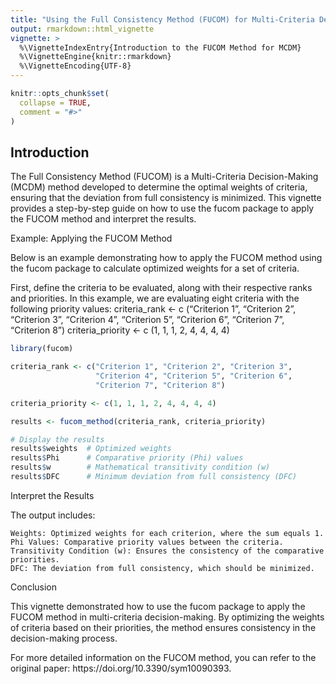 ---
title: "Using the Full Consistency Method (FUCOM) for Multi-Criteria Decision-Making"
output: rmarkdown::html_vignette
vignette: >
  %\VignetteIndexEntry{Introduction to the FUCOM Method for MCDM}
  %\VignetteEngine{knitr::rmarkdown}
  %\VignetteEncoding{UTF-8}
---

```{r, include = FALSE}
knitr::opts_chunk$set(
  collapse = TRUE,
  comment = "#>"
)

```

## Introduction

The Full Consistency Method (FUCOM) is a Multi-Criteria Decision-Making (MCDM) method developed to determine the optimal weights of criteria, ensuring that the deviation from full consistency is minimized. This vignette provides a step-by-step guide on how to use the fucom package to apply the FUCOM method and interpret the results.



Example: Applying the FUCOM Method

Below is an example demonstrating how to apply the FUCOM method using the fucom package to calculate optimized weights for a set of criteria.


First, define the criteria to be evaluated, along with their respective ranks and priorities. In this example, we are evaluating eight criteria with the following priority values:
criteria_rank <- c ("Criterion 1", "Criterion 2", "Criterion 3", "Criterion 4", "Criterion 5", "Criterion 6", "Criterion 7", "Criterion 8")
criteria_priority <- c (1, 1, 1, 2, 4, 4, 4, 4)


```{r install}
library(fucom)

criteria_rank <- c("Criterion 1", "Criterion 2", "Criterion 3", 
                   "Criterion 4", "Criterion 5", "Criterion 6", 
                   "Criterion 7", "Criterion 8")

criteria_priority <- c(1, 1, 1, 2, 4, 4, 4, 4)

results <- fucom_method(criteria_rank, criteria_priority)

# Display the results
results$weights  # Optimized weights
results$Phi      # Comparative priority (Phi) values
results$w        # Mathematical transitivity condition (w)
results$DFC      # Minimum deviation from full consistency (DFC)

```
Interpret the Results

The output includes:

    Weights: Optimized weights for each criterion, where the sum equals 1.
    Phi Values: Comparative priority values between the criteria.
    Transitivity Condition (w): Ensures the consistency of the comparative priorities.
    DFC: The deviation from full consistency, which should be minimized.

Conclusion

This vignette demonstrated how to use the fucom package to apply the FUCOM method in multi-criteria decision-making. By optimizing the weights of criteria based on their priorities, the method ensures consistency in the decision-making process.

For more detailed information on the FUCOM method, you can refer to the original paper: https://doi.org/10.3390/sym10090393.
